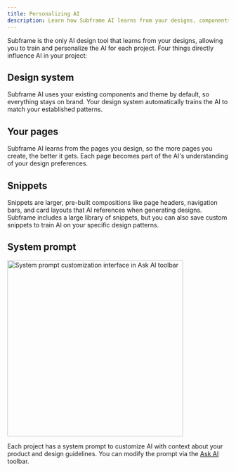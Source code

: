 ```yaml
---
title: Personalizing AI
description: Learn how Subframe AI learns from your designs, components, and custom snippets to create better, on-brand designs.
---
```


Subframe is the only AI design tool that learns from your designs, allowing you to train and personalize the AI for each project. Four things directly influence AI in your project:

## Design system

Subframe AI uses your existing components and theme by default, so everything stays on brand. Your design system automatically trains the AI to match your established patterns.

## Your pages  

Subframe AI learns from the pages you design, so the more pages you create, the better it gets. Each page becomes part of the AI's understanding of your design preferences.

## Snippets

Snippets are larger, pre-built compositions like page headers, navigation bars, and card layouts that AI references when generating designs. Subframe includes a large library of snippets, but you can also save custom snippets to train AI on your specific design patterns.

## System prompt

<img src="/images/system-prompt-ask-ai.png" alt="System prompt customization interface in Ask AI toolbar" width="400" />

Each project has a system prompt to customize AI with context about your product and design guidelines. You can modify the prompt via the [Ask AI](/articles/designing/using-ai-to-design#ask-ai) toolbar.
